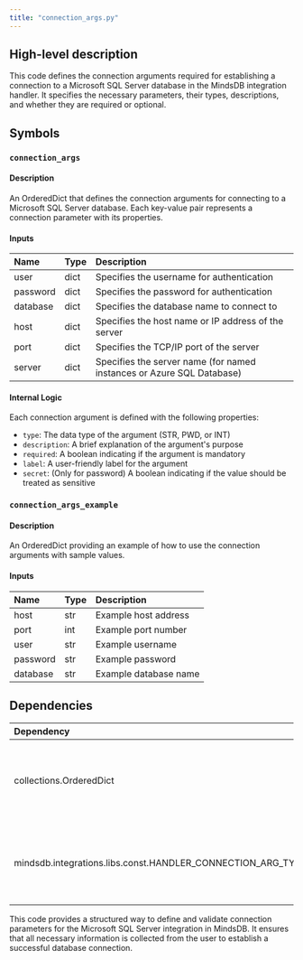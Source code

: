 ```yaml
---
title: "connection_args.py"
---
```


## High-level description
This code defines the connection arguments required for establishing a connection to a Microsoft SQL Server database in the MindsDB integration handler. It specifies the necessary parameters, their types, descriptions, and whether they are required or optional.

## Symbols

### `connection_args`
#### Description
An OrderedDict that defines the connection arguments for connecting to a Microsoft SQL Server database. Each key-value pair represents a connection parameter with its properties.

#### Inputs
| Name | Type | Description |
|:-----|:-----|:------------|
| user | dict | Specifies the username for authentication |
| password | dict | Specifies the password for authentication |
| database | dict | Specifies the database name to connect to |
| host | dict | Specifies the host name or IP address of the server |
| port | dict | Specifies the TCP/IP port of the server |
| server | dict | Specifies the server name (for named instances or Azure SQL Database) |

#### Internal Logic
Each connection argument is defined with the following properties:
- `type`: The data type of the argument (STR, PWD, or INT)
- `description`: A brief explanation of the argument's purpose
- `required`: A boolean indicating if the argument is mandatory
- `label`: A user-friendly label for the argument
- `secret`: (Only for password) A boolean indicating if the value should be treated as sensitive

### `connection_args_example`
#### Description
An OrderedDict providing an example of how to use the connection arguments with sample values.

#### Inputs
| Name | Type | Description |
|:-----|:-----|:------------|
| host | str | Example host address |
| port | int | Example port number |
| user | str | Example username |
| password | str | Example password |
| database | str | Example database name |

## Dependencies
| Dependency | Purpose |
|:-----------|:--------|
| collections.OrderedDict | Used to create ordered dictionaries for connection arguments |
| mindsdb.integrations.libs.const.HANDLER_CONNECTION_ARG_TYPE | Imported as ARG_TYPE, used to specify argument types |

This code provides a structured way to define and validate connection parameters for the Microsoft SQL Server integration in MindsDB. It ensures that all necessary information is collected from the user to establish a successful database connection.